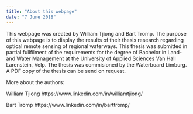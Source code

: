```yaml
---
title: "About this webpage"
date: "7 June 2018"
---
```


This webpage was created by William Tjiong and Bart Tromp. The purpose of this webpage is to display the results of their thesis research regarding optical remote sensing of regional waterways. This thesis was submitted in partial fullfilment of the requirements for the degree of Bachelor in Land- and Water Management at the University of Applied Sciences Van Hall Larenstein, Velp. The thesis was commisioned by the Waterboard Limburg. A PDF copy of the thesis can be send on request.  

More about the authors: 

William Tjiong
https://www.linkedin.com/in/williamtjiong/ 

Bart Tromp
https://www.linkedin.com/in/barttromp/